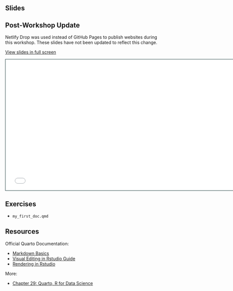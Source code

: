 ## Slides

::: callout-tip
## Post-Workshop Update
Netlify Drop was used instead of GitHub Pages to publish websites during this workshop. These slides have not been updated to reflect this change.
:::

[View slides in full screen](slides.html)

```{=html}
<iframe class="slide-deck" src="slides.html" height="420" width="747" style="border: 1px solid #123233;"></iframe>
```

## Exercises

- `my_first_doc.qmd`
<!--- [`my_first_doc.html`](../exercises-all/day01-exercises/my_first_doc.html) -->

## Resources

Official Quarto Documentation:

- [Markdown Basics](https://quarto.org/docs/authoring/markdown-basics.html)
- [Visual Editing in Rstudio Guide](https://quarto.org/docs/visual-editor/)
- [Rendering in Rstudio](https://quarto.org/docs/tools/rstudio.html#render-and-preview)

More:

- [Chapter 29: Quarto, R for Data Science](https://r4ds.hadley.nz/quarto.html)
